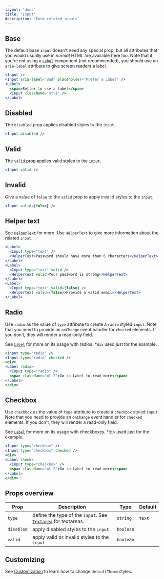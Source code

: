 ```yaml
---
layout: 'docs'
title: 'Input'
description: 'Form related inputs'
---
```


## Base

The default base `input` doesn't need any special prop, but all attributes that you would usually use in _normal_ HTML are available here too. Note that if you're not using a [`Label`](label) component (not recommended), you should use an `aria-label` attribute to give screen readers a label.

```jsx live
<Input />
<Input aria-label="Bad" placeholder="Prefer a Label" />
<Label>
  <span>Better to use a label</span>
  <Input className="mt-1" />
</Label>
```

## Disabled

The `disabled` prop applies disabled styles to the `input`.

```jsx live
<Input disabled />
```

## Valid

The `valid` prop applies valid styles to the `input`.

```jsx live
<Input valid />
```

## Invalid

Give a value of `false` to the `valid` prop to apply invalid styles to the `input`.

```jsx live
<Input valid={false} />
```

## Helper text

See [`HelperText`](helpertext) for more. Use `HelperText` to give more information about the related `input`.

```jsx live
<Label>
  <Input type="text" />
  <HelperText>Password should have more than 6 characters</HelperText>
</Label>
<Label>
  <Input type="text" valid />
  <HelperText valid>Your password is strong</HelperText>
</Label>
<Label>
  <Input type="text" valid={false} />
  <HelperText valid={false}>Provide a valid email</HelperText>
</Label>
```

## Radio

Use `radio` as the value of `type` attribute to create a `radio` styled `input`. Note that you need to provide an `onChange` event handler for `checked` elements. If you don't, they will render a read-only field.

See [`Label`](label) for more on its usage with radios. \*`div` used just for the example.

```jsx live
<Input type="radio" />
<Input type="radio" checked />
<div>
<Label radio>
  <Input type="radio" />
  <span className="ml-2">Go to Label to read more</span>
</Label>
</div>
```

## Checkbox

Use `checkbox` as the value of `type` attribute to create a `checkbox` styled `input`. Note that you need to provide an `onChange` event handler for `checked` elements. If you don't, they will render a read-only field.

See [`Label`](label) for more on its usage with checkboxes. \*`div` used just for the example.

```jsx live
<Input type="checkbox" />
<Input type="checkbox" checked />
<div>
<Label check>
  <Input type="checkbox" />
  <span className="ml-2">Go to Label to read more</span>
</Label>
</div>
```

## Props overview

| Prop       | Description                                                               | Type      | Default |
| ---------- | ------------------------------------------------------------------------- | --------- | ------- |
| `type`     | define the type of the `input`. See [`Textarea`](textarea) for textareas. | `string`  | `text`  |
| `disabled` | apply disabled styles to the `input`                                      | `boolean` |         |
| `valid`    | apply valid or invalid styles to the `input`                              | `boolean` |         |

## Customizing

See [Customization](../customization) to learn how to change `defaultTheme` styles.
